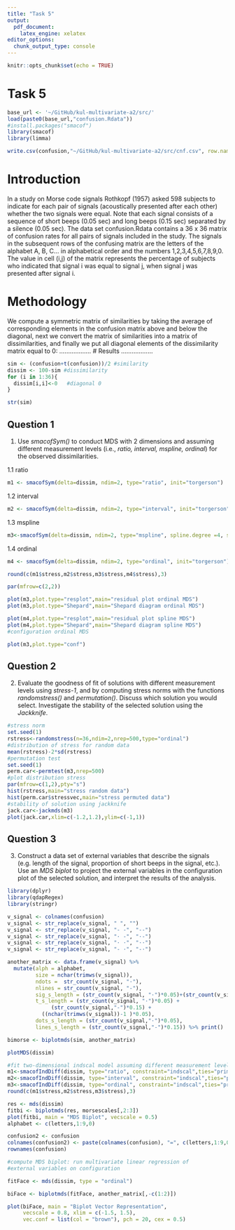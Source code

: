 ```yaml
---
title: "Task 5"
output: 
  pdf_document: 
    latex_engine: xelatex
editor_options: 
  chunk_output_type: console
---
```


```r
knitr::opts_chunk$set(echo = TRUE)
```

# Task 5
```r
base_url <- '~/GitHub/kul-multivariate-a2/src/'
load(paste0(base_url,"confusion.Rdata"))
#install.packages("smacof")
library(smacof)
library(limma)

write.csv(confusion,"~/GitHub/kul-multivariate-a2/src/cnf.csv", row.names = FALSE)
```

# Introduction

  In a study on Morse code signals Rothkopf (1957) asked 598 subjects to indicate for each pair of signals (acoustically presented after each other) whether the two signals were equal.
  Note that each signal consists of a sequence of short beeps (0.05 sec) and long beeps (0.15 sec) separated by a silence (0.05 sec).
  The data set confusion.Rdata contains a 36 x 36 matrix of confusion rates for all pairs of signals included in the study. The signals in the subsequent rows of the confusing matrix are the letters of the alphabet A, B, C… in alphabetical order and the numbers 1,2,3,4,5,6,7,8,9,0.
  The value in cell (i,j) of the matrix represents the percentage of subjects who indicated that signal i was equal to signal j, when signal j was presented after signal i.
 
# Methodology
  We compute a symmetric matrix of similarities by taking the average of corresponding elements in the confusion matrix above and below the diagonal, 
next we convert the matrix of similarities into a matrix of dissimilarities, and finally we put all diagonal elements of the dissimilarity matrix equal to 0:
..................
# Results
  ..................

```r

sim <- (confusion+t(confusion))/2 #similarity
dissim <- 100-sim #dissimilarity
for (i in 1:36){
  dissim[i,i]<-0   #diagonal 0
} 

str(sim) 
```

## Question 1 
1. Use *smacofSym()* to conduct MDS with 2 dimensions and assuming different measurement levels (i.e., _ratio, interval, mspline, ordinal_) for the observed dissimilarities.

1.1 ratio
```r
m1 <- smacofSym(delta=dissim, ndim=2, type="ratio", init="torgerson")

```
1.2 interval 
```r
m2 <- smacofSym(delta=dissim, ndim=2, type="interval", init="torgerson")
```

1.3 mspline
```r
m3<-smacofSym(delta=dissim, ndim=2, type="mspline", spline.degree =4, spline.intKnots = 4, init="torgerson")
```

1.4 ordinal
```r
m4 <- smacofSym(delta=dissim, ndim=2, type="ordinal", init="torgerson")
```

```r

round(c(m1$stress,m2$stress,m3$stress,m4$stress),3)

par(mfrow=c(2,2))

plot(m3,plot.type="resplot",main="residual plot ordinal MDS")
plot(m3,plot.type="Shepard",main="Shepard diagram ordinal MDS")

plot(m4,plot.type="resplot",main="residual plot spline MDS")
plot(m4,plot.type="Shepard",main="Shepard diagram spline MDS")
#configuration ordinal MDS

```

```r
plot(m3,plot.type="conf")
```


## Question 2
2. Evaluate the goodness of fit of solutions with different measurement levels using _stress-1_, and by computing stress norms with the functions _randomstress()_ and _permutation()_. Discuss which solution you would select. Investigate the stability of the selected solution using the _Jackknife_.

```r

#stress norm
set.seed(1)
rstress<-randomstress(n=36,ndim=2,nrep=500,type="ordinal")
#distribution of stress for random data
mean(rstress)-2*sd(rstress)
#permutation test
set.seed(1)
perm.car<-permtest(m3,nrep=500)
#plot distribution stress
par(mfrow=c(1,2),pty="s")
hist(rstress,main="stress random data")
hist(perm.car$stressvec,main="stress permuted data")
#stability of solution using jackknife
jack.car<-jackmds(m3)
plot(jack.car,xlim=c(-1.2,1.2),ylim=c(-1,1))
```

## Question 3

3. Construct a data set of external variables that describe the signals (e.g. length of the signal, proportion of short beeps in the signal, etc.). Use an _MDS biplot_ to project the external variables in the configuration plot of the selected solution, and interpret the results of the analysis. 

```r
library(dplyr)
library(qdapRegex)
library(stringr)

v_signal <- colnames(confusion)
v_signal <- str_replace(v_signal, " ", "")
v_signal <- str_replace(v_signal, "- -", "--")
v_signal <- str_replace(v_signal, "· -", "·-")
v_signal <- str_replace(v_signal, "· ·", "··")
v_signal <- str_replace(v_signal, "- ·", "-·")

another_matrix <- data.frame(v_signal) %>% 
  mutate(alph = alphabet, 
         size = nchar(trimws(v_signal)), 
         ndots =  str_count(v_signal, "·"),
         nlines = str_count(v_signal, "-"),
         sig_s_length = (str_count(v_signal, "·")*0.05)+(str_count(v_signal,"-")*0.15),
         t_s_length = (str_count(v_signal, "·")*0.05) + 
              (str_count(v_signal,"-")*0.15) +
           ((nchar(trimws(v_signal))-1 )*0.05), 
         dots_s_length = (str_count(v_signal,"·")*0.05),
         lines_s_length = (str_count(v_signal,"-")*0.15)) %>% print()
```


```r

bimorse <- biplotmds(sim, another_matrix)

plotMDS(dissim)

#fit two-dimensional indscal model assuming different measurement levels
m1<-smacofIndDiff(dissim, type="ratio", constraint="indscal",ties="primary")
m2<-smacofIndDiff(dissim, type="interval", constraint="indscal",ties="primary")
m3<-smacofIndDiff(dissim, type="ordinal", constraint="indscal",ties="primary")
round(c(m1$stress,m2$stress,m3$stress),3)

res <- mds(dissim)
fitbi <- biplotmds(res, morsescales[,2:3])
plot(fitbi, main = "MDS Biplot", vecscale = 0.5)
alphabet <- c(letters,1:9,0)

confusion2 <- confusion
colnames(confusion2) <- paste(colnames(confusion), "=", c(letters,1:9,0)) 
rownames(confusion)

#compute MDS biplot: run multivariate linear regression of
#external variables on configuration

fitFace <- mds(dissim, type = "ordinal")

biFace <- biplotmds(fitFace, another_matrix[,-c(1:2)])

plot(biFace, main = "Biplot Vector Representation", 
     vecscale = 0.8, xlim = c(-1.5, 1.5), 
     vec.conf = list(col = "brown"), pch = 20, cex = 0.5)

```